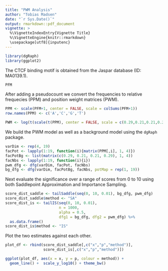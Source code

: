 ```yaml
---
title: "PWM Analysis"
author: "Tobias Madsen"
date: "`r Sys.Date()`"
output: rmarkdown::pdf_document
vignette: >
  %\VignetteIndexEntry{Vignette Title}
  %\VignetteEngine{knitr::rmarkdown}
  \usepackage[utf8]{inputenc}
---
```


```r
library(dgRaph)
library(ggplot2)
```

The CTCF binding motif is obtained from the Jaspar database (ID: MA0139.1).

```r
PFM
```

After adding a pseudocount we convert the frequencies to relative frequecies (PPM) and position weight matrices (PWM).

```r
PPM <- scale(PFM+1, center = FALSE, scale = colSums(PFM+1))
row.names(PPM) <- c('A','C','G','T')

PWM <- log(t(scale(t(PPM), center = FALSE, scale = c(0.29,0.21,0.21,0.29))))
```

We build the PWM model as well as a background model using the `dgRaph` package.

```r
varDim <- rep(4, 19)
facPot <- lapply(1:19, function(i){matrix(PPM[,i], 1, 4)})
facPotBg <- list(matrix(c(0.29, 0.21, 0.21, 0.29), 1, 4))
facNbs <- lapply(1:19, function(i){i})
pwm_dfg <- dfg(varDim, facPot, facNbs)
bg_dfg <- dfg(varDim, facPotBg, facNbs, potMap = rep(1, 19))
```

Next evaluate the significance over a range of scores from 0 to 10 using both Saddlepoint Approximation and Importance Sampling.

```r
score_dist_saddle <- tailSaddle(seq(0, 10, 0.01), bg_dfg, pwm_dfg)
score_dist_saddle$method <- "SA"
score_dist_is <- tailIS(seq(0, 10, 0.01), 
                        n = 1000, 
                        alpha = 0.5, 
                        dfg1 = bg_dfg, dfg2 = pwm_dfg) %>%
  as.data.frame()
score_dist_is$method <- "IS"
```

Plot the two estimates against each other.

```r
plot_df <- rbind(score_dist_saddle[,c("x","p","method")],
                 score_dist_is[,c("x","p","method")])

ggplot(plot_df, aes(x = x, y = p, colour = method)) + 
  geom_line() +  scale_y_log10() + theme_bw()
```


